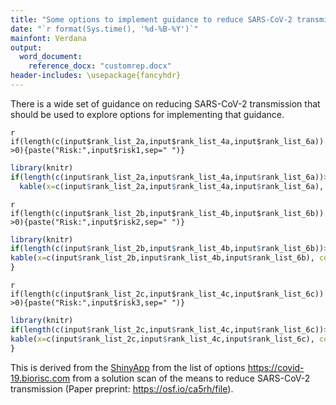 ---
title: "Some options to implement guidance to reduce SARS-CoV-2 transmission"
date: "`r format(Sys.time(), '%d-%B-%Y')`"
mainfont: Verdana
output:
  word_document:
    reference_docx: "customrep.docx"
header-includes: \usepackage{fancyhdr}
---
\addtolength{\headheight}{1.0cm} 
\pagestyle{fancyplain} 
\chead{\includegraphics[height=2cm]{www/image1.jpg}}
\renewcommand{\headrulewidth}{0pt} 

There is a wide set of guidance on reducing SARS-CoV-2 transmission that should be used to explore options for implementing that guidance.

`r if(length(c(input$rank_list_2a,input$rank_list_4a,input$rank_list_6a))>0){paste("Risk:",input$risk1,sep=" ")}`

```{r echo = FALSE,  warning=FALSE}
library(knitr)
if(length(c(input$rank_list_2a,input$rank_list_4a,input$rank_list_6a))>0){
  kable(x=c(input$rank_list_2a,input$rank_list_4a,input$rank_list_6a), col.names = '',row.names = TRUE)}
```


`r if(length(c(input$rank_list_2b,input$rank_list_4b,input$rank_list_6b))>0){paste("Risk:",input$risk2,sep=" ")}`

```{r echo = FALSE, linewidth=60,warning=FALSE}
library(knitr)
if(length(c(input$rank_list_2b,input$rank_list_4b,input$rank_list_6b))>0){
kable(x=c(input$rank_list_2b,input$rank_list_4b,input$rank_list_6b), col.names = '',row.names = TRUE)
}
```

`r if(length(c(input$rank_list_2c,input$rank_list_4c,input$rank_list_6c))>0){paste("Risk:",input$risk3,sep=" ")}`

```{r echo = FALSE, linewidth=60, warning=FALSE}
library(knitr)
if(length(c(input$rank_list_2c,input$rank_list_4c,input$rank_list_6c))>0){
kable(x=c(input$rank_list_2c,input$rank_list_4c,input$rank_list_6c), col.names = '',row.names = TRUE)
}
```

This is derived from the [ShinyApp](https://alecchristie888.shinyapps.io/Covid_19_options) from the list of options [https://covid-19.biorisc.com](https://covid-19.biorisc.com) from a solution scan of the means to reduce SARS-CoV-2 transmission (Paper preprint: [https://osf.io/ca5rh/file](https://osf.io/ca5rh/file)).